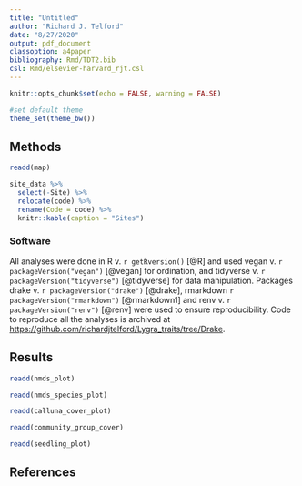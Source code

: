 ```yaml
---
title: "Untitled"
author: "Richard J. Telford"
date: "8/27/2020"
output: pdf_document
classoption: a4paper
bibliography: Rmd/TDT2.bib
csl: Rmd/elsevier-harvard_rjt.csl
---
```


```r
knitr::opts_chunk$set(echo = FALSE, warning = FALSE)

#set default theme
theme_set(theme_bw())
```

## Methods

```r
readd(map)
```

```r
site_data %>% 
  select(-Site) %>% 
  relocate(code) %>% 
  rename(Code = code) %>% 
  knitr::kable(caption = "Sites")

```


### Software

All analyses were done in R v. `r getRversion()` [@R] and used
vegan v. `r packageVersion("vegan")` [@vegan] for ordination,
and tidyverse v. `r packageVersion("tidyverse")` [@tidyverse] for data manipulation.
Packages drake v. `r packageVersion("drake")` [@drake], 
rmarkdown `r packageVersion("rmarkdown")` [@rmarkdown1] and
renv v. `r packageVersion("renv")` [@renv] were used to ensure reproducibility.
Code to reproduce all the analyses is archived at [https://github.com/richardjtelford/Lygra_traits/tree/Drake](https://github.com/richardjtelford/Lygra_traits/tree/Drake).

## Results



```r
readd(nmds_plot)
```

```r
readd(nmds_species_plot)
```

```r
readd(calluna_cover_plot)
```

```r
readd(community_group_cover)
```

```r
readd(seedling_plot)
```



## References
